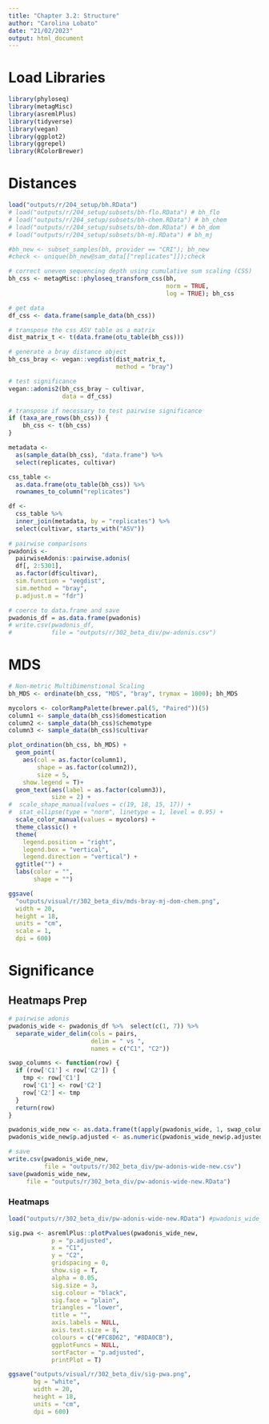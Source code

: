 ```yaml
---
title: "Chapter 3.2: Structure"
author: "Carolina Lobato"
date: "21/02/2023"
output: html_document
---
```


# Load Libraries

```r
library(phyloseq)
library(metagMisc)
library(asremlPlus)
library(tidyverse)
library(vegan)
library(ggplot2)
library(ggrepel)
library(RColorBrewer)
```

# Distances

```r
load("outputs/r/204_setup/bh.RData")
# load("outputs/r/204_setup/subsets/bh-flo.RData") # bh_flo
# load("outputs/r/204_setup/subsets/bh-chem.RData") # bh_chem
# load("outputs/r/204_setup/subsets/bh-dom.RData") # bh_dom
# load("outputs/r/204_setup/subsets/bh-mj.RData") # bh_mj

#bh_new <- subset_samples(bh, provider == "CRI"); bh_new
#check <- unique(bh_new@sam_data[["replicates"]]);check

# correct uneven sequencing depth using cumulative sum scaling (CSS)
bh_css <- metagMisc::phyloseq_transform_css(bh, 
                                            norm = TRUE, 
                                            log = TRUE); bh_css

# get data
df_css <- data.frame(sample_data(bh_css)) 

# transpose the css ASV table as a matrix
dist_matrix_t <- t(data.frame(otu_table(bh_css)))

# generate a bray distance object
bh_css_bray <- vegan::vegdist(dist_matrix_t,
                              method = "bray")

# test significance
vegan::adonis2(bh_css_bray ~ cultivar,
               data = df_css)

# transpose if necessary to test pairwise significance
if (taxa_are_rows(bh_css)) {
    bh_css <- t(bh_css)
}

metadata <-
  as(sample_data(bh_css), "data.frame") %>%
  select(replicates, cultivar)

css_table <-
  as.data.frame(otu_table(bh_css)) %>%
  rownames_to_column("replicates")

df <-
  css_table %>%
  inner_join(metadata, by = "replicates") %>%
  select(cultivar, starts_with("ASV"))
  
# pairwise comparisons
pwadonis <-
  pairwiseAdonis::pairwise.adonis(
  df[, 2:5301],
  as.factor(df$cultivar),
  sim.function = "vegdist",
  sim.method = "bray",
  p.adjust.m = "fdr")

# coerce to data.frame and save
pwadonis_df = as.data.frame(pwadonis)
# write.csv(pwadonis_df, 
#           file = "outputs/r/302_beta_div/pw-adonis.csv")
```

# MDS

```r
# Non-metric MultiDimenstional Scaling
bh_MDS <- ordinate(bh_css, "MDS", "bray", trymax = 1000); bh_MDS

mycolors <- colorRampPalette(brewer.pal(5, "Paired"))(5)
column1 <- sample_data(bh_css)$domestication
column2 <- sample_data(bh_css)$chemotype
column3 <- sample_data(bh_css)$cultivar

plot_ordination(bh_css, bh_MDS) + 
  geom_point(
    aes(col = as.factor(column1), 
        shape = as.factor(column2)),
        size = 5,
    show.legend = T)+
  geom_text(aes(label = as.factor(column3)), 
            size = 2) +
#  scale_shape_manual(values = c(19, 18, 15, 17)) +
#  stat_ellipse(type = "norm", linetype = 1, level = 0.95) + 
  scale_color_manual(values = mycolors) +
  theme_classic() +
  theme(
    legend.position = "right",
    legend.box = "vertical",
    legend.direction = "vertical") +
  ggtitle("") +
  labs(color = "", 
       shape = "")

ggsave(
  "outputs/visual/r/302_beta_div/mds-bray-mj-dom-chem.png",
  width = 20,
  height = 18,
  units = "cm",
  scale = 1,
  dpi = 600)
```

# Significance

## Heatmaps Prep

```r
# pairwise adonis
pwadonis_wide <- pwadonis_df %>%  select(c(1, 7)) %>%
  separate_wider_delim(cols = pairs,
                       delim = " vs ",
                       names = c("C1", "C2"))

swap_columns <- function(row) {
  if (row['C1'] < row['C2']) {
    tmp <- row['C1']
    row['C1'] <- row['C2']
    row['C2'] <- tmp
  }
  return(row)
}

pwadonis_wide_new <- as.data.frame(t(apply(pwadonis_wide, 1, swap_columns)))
pwadonis_wide_new$p.adjusted <- as.numeric(pwadonis_wide_new$p.adjusted)

# save
write.csv(pwadonis_wide_new, 
          file = "outputs/r/302_beta_div/pw-adonis-wide-new.csv")
save(pwadonis_wide_new,
     file = "outputs/r/302_beta_div/pw-adonis-wide-new.RData")
```

### Heatmaps

```r
load("outputs/r/302_beta_div/pw-adonis-wide-new.RData") #pwadonis_wide_new

sig.pwa <- asremlPlus::plotPvalues(pwadonis_wide_new, 
            p = "p.adjusted",
            x = "C1",
            y = "C2", 
            gridspacing = 0, 
            show.sig = T,
            alpha = 0.05, 
            sig.size = 3,
            sig.colour = "black", 
            sig.face = "plain", 
            triangles = "lower", 
            title = "", 
            axis.labels = NULL, 
            axis.text.size = 8, 
            colours = c("#FC8D62", "#8DA0CB"),
            ggplotFuncs = NULL,
            sortFactor = "p.adjusted",
            printPlot = T)

ggsave("outputs/visual/r/302_beta_div/sig-pwa.png",
       bg = "white",
       width = 20,
       height = 18,
       units = "cm",
       dpi = 600)
```
